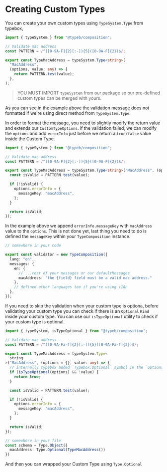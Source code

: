 
# Creating Custom Types

You can create your own custom types using `TypeSystem.Type` from typebox,

```ts
import { typeSystem } from "@typeb/composition";

// Validate mac address
const PATTERN = /^([0-9A-F]{2}[:-]){5}([0-9A-F]{2})$/;

export const TypeMacAddress = typeSystem.Type<string>(
  "MacAddress",
  (options, value: any) => {
    return PATTERN.test(value);
  },
);
```

> YOU MUST IMPORT `typeSystem` from our package so our pre-defined custom types can be merged with yours.

<MacAddressExample plain />

As you can see in the example above the validation message does not formatted if we're using direct method from `TypeSystem.Type`.

In order to format the message, you need to slightly modify the return value and extends our `CustomTypeOptions`.
if the validation failed, we can modify the `options` and add `errorInfo` just before we return a `true/false` value inside the Custom Type.

```ts
import { typeSystem } from "@typeb/composition";

// Validate mac address
const PATTERN = /^([0-9A-F]{2}[:-]){5}([0-9A-F]{2})$/;

export const TypeMacAddress = typeSystem.Type<string>("MacAddress", (options = {}, value: any) => {
  const isValid = PATTERN.test(value);

  if (!isValid) {
    options.errorInfo = {
      messageKey: "macAddress",
    };
  }

  return isValid;
});
```

In the example above we append `errorInfo.messageKey` with `macAddress` value to the `options`. This is not done yet, last thing you need to do is defined the `messageKey` within your `TypeComposition` instance.

```ts
// somewhere in your code

export const validator = new TypeComposition({
  lang: "en",
  messages: {
    en: {
      // ...rest of your messages or our defaultMessages
      macAddress: "the {field} field must be a valid mac address."
    },
    // defined other languages too if you're using i18n
  },
});
```

<MacAddressExample />

If you need to skip the validation when your custom type is optiona, before validating your custom type you can check if there is an `Optional` `Kind` inside your custom type.
You can use our `isTypeOptional` utility to check if your custom type is optional.

```ts
import { typeSystem, isTypeOptional } from "@typeb/composition";

// Validate mac address
const PATTERN = /^([0-9A-Fa-f]{2}[:-]){5}([0-9A-Fa-f]{2})$/;

export const TypeMacAddress = typeSystem.Type<
  string
>("MacAddress", (options = {}, value: any) => {
  // internally typebox added `Typebox.Optional` symbol in the `options` so we can check it.
  if (isTypeOptional(options) && !value) {
    return true;
  }

  const isValid = PATTERN.test(value);

  if (!isValid) {
    options.errorInfo = {
      messageKey: "macAddress",
    };
  }

  return isValid;
});

// somewhere in your file
const schema = Type.Object({
  macAddress: Type.Optional(TypeMacAddress())
})
```

And then you can wrapped your Custom Type using `Type.Optional`

<MacAddressExample optional />
